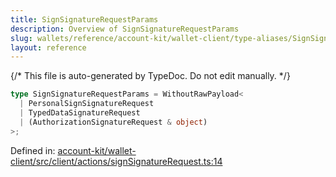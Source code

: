 ```yaml
---
title: SignSignatureRequestParams
description: Overview of SignSignatureRequestParams
slug: wallets/reference/account-kit/wallet-client/type-aliases/SignSignatureRequestParams
layout: reference
---
```


{/* This file is auto-generated by TypeDoc. Do not edit manually. */}

```ts
type SignSignatureRequestParams = WithoutRawPayload<
  | PersonalSignSignatureRequest
  | TypedDataSignatureRequest
  | (AuthorizationSignatureRequest & object)
>;
```

Defined in: [account-kit/wallet-client/src/client/actions/signSignatureRequest.ts:14](https://github.com/alchemyplatform/aa-sdk/blob/ad165355d980f9a16dd388088895bfc851df8656/account-kit/wallet-client/src/client/actions/signSignatureRequest.ts#L14)
